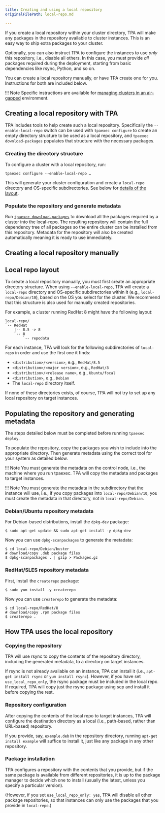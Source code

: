 ```yaml
---
title: Creating and using a local repository
originalFilePath: local-repo.md

---
```


If you create a local repository within your cluster directory, TPA
will make any packages in the repository available to cluster instances.
This is an easy way to ship extra packages to your cluster.

Optionally, you can also instruct TPA to configure the instances to
use *only* this repository, i.e., disable all others. In this case, you
must provide *all* packages required during the deployment, starting
from basic dependencies like rsync, Python, and so on.

You can create a local repository manually, or have TPA create one for
you. Instructions for both are included below.

!!! Note
    Specific instructions are available for [managing clusters in an
    air-gapped](air-gapped/) environment.

## Creating a local repository with TPA

TPA includes tools to help create such a local repository. Specifically
the `--enable-local-repo` switch can be used with `tpaexec configure` to
create an empty directory structure to be used as a local repository,
and `tpaexec download-packages` populates that structure with the
necessary packages.

### Creating the directory structure

To configure a cluster with a local repository, run:

```
tpaexec configure --enable-local-repo …
```

This will generate your cluster configuration and create a `local-repo`
directory and OS-specific subdirectories. See below for [details of the
layout](#local-repo-layout).

### Populate the repository and generate metadata

Run [`tpaexec download-packages`](tpaexec-download-packages/) to
download all the packages required by a cluster into the local-repo.
The resulting repository will contain the full dependency tree of all
packages so the entire cluster can be installed from this repository.
Metadata for the repository will also be created automatically meaning
it is ready to use immediately.

## Creating a local repository manually

## Local repo layout

To create a local repository manually, you must first create an
appropriate directory structure. When using `--enable-local-repo`,
TPA will create a `local-repo` directory and OS-specific
subdirectories within it (e.g., `local-repo/Debian/10`), based on the OS
you select for the cluster. We recommend that this structure is also
used for manually created repositories.

For example, a cluster running RedHat 8 might have the following layout:

```text
local-repo/
`-- RedHat
    |-- 8.5 -> 8
    `-- 8
        `-- repodata
```

For each instance, TPA will look for the following subdirectories of
`local-repo` in order and use the first one it finds:

-   `<distribution>/<version>`, e.g., `RedHat/8.5`
-   `<distribution>/<major version>`, e.g., `RedHat/8`
-   `<distribution>/<release name>`, e.g., `Ubuntu/focal`
-   `<distribution>`, e.g., `Debian`
-   The `local-repo` directory itself.

If none of these directories exists, of course, TPA will not try to
set up any local repository on target instances.

## Populating the repository and generating metadata

The steps detailed below must be completed before running
`tpaexec deploy`.

To populate the repository, copy the packages you wish to include into
the appropriate directory. Then generate metadata using the correct
tool for your system as detailed below.

!!! Note
    You must generate the metadata on the control node, i.e., the machine
    where you run tpaexec. TPA will copy the metadata and packages to
    target instances.

!!! Note
    You must generate the metadata in the subdirectory that the instance
    will use, i.e., if you copy packages into `local-repo/Debian/10`, you
    must create the metadata in that directory, not in `local-repo/Debian`.

### Debian/Ubuntu repository metadata

For Debian-based distributions, install the `dpkg-dev` package:

```shell
$ sudo apt-get update && sudo apt-get install -y dpkg-dev
```

Now you can use `dpkg-scanpackages` to generate the metadata:

```shell
$ cd local-repo/Debian/buster
# download/copy .deb package files
$ dpkg-scanpackages . | gzip > Packages.gz
```

### RedHat/SLES repository metadata

First, install the `createrepo` package:

```shell
$ sudo yum install -y createrepo
```

Now you can use `createrepo` to generate the metadata:

```shell
$ cd local-repo/RedHat/8
# download/copy .rpm package files
$ createrepo .
```

## How TPA uses the local repository

### Copying the repository

TPA will use rsync to copy the contents of the repository directory,
including the generated metadata, to a directory on target instances.

If rsync is not already available on an instance, TPA can install it
(i.e., `apt-get install rsync` or `yum install rsync`). However, if you
have set `use_local_repo_only`, the rsync package must be included in
the local repo. If required, TPA will copy just the rsync package
using scp and install it before copying the rest.

### Repository configuration

After copying the contents of the local repo to target instances,
TPA will configure the destination directory as a local (i.e.,
path-based, rather than URL-based) repository.

If you provide, say, `example.deb` in the repository
directory, running `apt-get install example` will suffice to install it,
just like any package in any other repository.

### Package installation

TPA configures a repository with the contents that you provide, but
if the same package is available from different repositories, it is up
to the package manager to decide which one to install (usually the
latest, unless you specify a particular version).

(However, if you set `use_local_repo_only: yes`, TPA will disable
all other package repositories, so that instances can only use the
packages that you provide in `local-repo`.)
